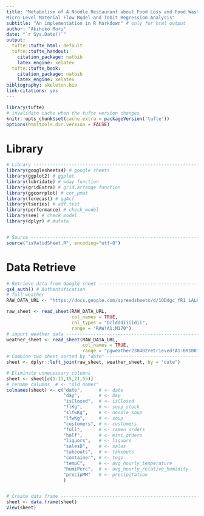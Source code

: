 ```yaml
---
title: "Metabolism of A Noodle Restaurant about Food Loss and Food Waste:
Micro-Level Material Flow Model and Tobit Regression Analysis"
subtitle: "An implementation in R Markdown" # only for html output
author: "Akihiko Mori"
date: "`r Sys.Date()`"
output:
  tufte::tufte_html: default
  tufte::tufte_handout:
    citation_package: natbib
    latex_engine: xelatex
  tufte::tufte_book:
    citation_package: natbib
    latex_engine: xelatex
bibliography: skeleton.bib
link-citations: yes
---
```


```r
library(tufte)
# invalidate cache when the tufte version changes
knitr::opts_chunk$set(cache.extra = packageVersion('tufte'))
options(htmltools.dir.version = FALSE)
```
# Library
```r
# Library ----------------------------------------------------------------------
library(googlesheets4) # google sheets
library(ggplot2) # ggplot
library(lubridate) # wday function
library(gridExtra) # grid.arrange function
library(ggcorrplot) # cor_pmat
library(forecast) # ggAcf
library(tseries) # adf.test
library(performance) # check_model
library(see) # check_model
library(dplyr) # mutate


# Source -----------------------------------------------------------------------
source("isValidSheet.R", encoding="utf-8")
```

# Data Retrieve

```r
# Retrieve data from Google sheet ----------------------------------------------
gs4_auth() # Authentification
# full weather
RAW_DATA_URL <- "https://docs.google.com/spreadsheets/d/1QDdgc_fR1_iALRschw7ymXOE7EJmEqAP_Xp_b6mwHP4/edit?usp=sharing"

raw_sheet <- read_sheet(RAW_DATA_URL,
                        col_names = TRUE,
                        col_types = "Dcldddiiiidii",
                        range = "RAW!A1:M170")
# import weather data ----------------------------------------------------------
weather_sheet <- read_sheet(RAW_DATA_URL,
                            col_names = TRUE,
                            range = "pgweather230402retrieved!A1:BR1001")
# Combine two sheet sorted by "date" -------------------------------------------
sheet <- dplyr::left_join(raw_sheet, weather_sheet, by = "date")

# Eliminate unnecessary columns
sheet <- sheet[c(1:13,15,21,55)]
# rename columns  # <- "old names"
colnames(sheet) <- c("date",      # <- date
                     "day",       # <- day
                     "isClosed",  # <- isClosed
                     "flKg",      # <- soup_stock
                     "slfwKg",    # <- noodle_soup
                     "lfwKg",     # <- soup
                     "customers", # <- customers
                     "full",      # <- ramen_orders
                     "half",      # <- mini_orders
                     "liquors",   # <- liquors
                     "salesD",    # <- sales
                     "takeouts",  # <- takeouts
                     "container", # <- togo
                     "tempC",     # <- avg_hourly_temperature
                     "humiPerc",  # <- avg_hourly_relative_humidity
                     "precipMM"   # <- precipitation
                     )


# Create data frame ------------------------------------------------------------
sheet <- data.frame(sheet)
View(sheet)
```